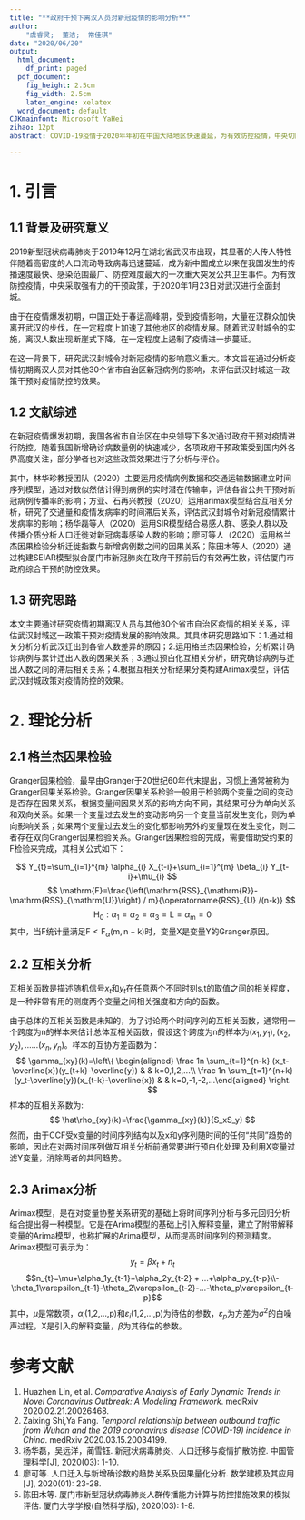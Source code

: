 ```yaml
---
title: "**政府干预下离汉人员对新冠疫情的影响分析**"
author: 
    "虞睿灵;  董洁;  常佳琪"  
date: "2020/06/20"
output:
  html_document:
    df_print: paged
  pdf_document:
    fig_height: 2.5cm
    fig_width: 2.5cm
    latex_engine: xelatex
  word_document: default
CJKmainfont: Microsoft YaHei
zihao: 12pt
abstract: COVID-19疫情于2020年年初在中国大陆地区快速蔓延，为有效防控疫情，中央切断源头，对湖北武汉市进行全面封城。本文通过相关分析、互相关分析分析离汉人员的分布差异和离汉人员对其他省份疫情的影响，通过构建Arimax模型来评估武汉封城令这一政策对疫情防控的效果。结果表明，离汉人员在一定程度上对其他省份的疫情存在影响，武汉封城令这一政策干预确实有效的减少了疫情传播。

---
```


# 1. 引言

## 1.1 背景及研究意义

2019新型冠状病毒肺炎于2019年12月在湖北省武汉市出现，其显著的人传人特性伴随着高密度的人口流动导致病毒迅速蔓延，成为新中国成立以来在我国发生的传播速度最快、感染范围最广、防控难度最大的一次重大突发公共卫生事件。为有效防控疫情，中央采取强有力的干预政策，于2020年1月23日对武汉进行全面封城。  

由于在疫情爆发初期，中国正处于春运高峰期，受到疫情影响，大量在汉群众加快离开武汉的步伐，在一定程度上加速了其他地区的疫情发展。随着武汉封城令的实施，离汉人数出现断崖式下降，在一定程度上遏制了疫情进一步蔓延。  

在这一背景下，研究武汉封城令对新冠疫情的影响意义重大。本文旨在通过分析疫情初期离汉人员对其他30个省市自治区新冠病例的影响，来评估武汉封城这一政策干预对疫情防控的效果。  

## 1.2 文献综述

在新冠疫情爆发初期，我国各省市自治区在中央领导下多次通过政府干预对疫情进行防控。随着我国新增确诊病数量例的快速减少，各项政府干预政策受到国内外各界高度关注，部分学者也对这些政策效果进行了分析与评价。  

其中，林华珍教授团队（2020）主要运用疫情病例数据和交通运输数据建立时间序列模型，通过对数似然估计得到病例的实时潜在传输率，评估各省公共干预对新冠病例传播率的影响；方亚、石再兴教授（2020）运用arimax模型结合互相关分析，研究了交通量和疫情发病率的时间滞后关系，评估武汉封城令对新冠疫情累计发病率的影响；杨华磊等人（2020）运用SIR模型结合易感人群、感染人群以及传播介质分析人口迁徙对新冠病毒感染人数的影响；廖可等人（2020）运用格兰杰因果检验分析迁徙指数与新增病例数之间的因果关系；陈田木等人（2020）通过构建SEIAR模型拟合厦门市新冠肺炎在政府干预前后的有效再生数，评估厦门市政府综合干预的防控效果。  

## 1.3 研究思路

本文主要通过研究疫情初期离汉人员与其他30个省市自治区疫情的相关关系，评估武汉封城这一政策干预对疫情发展的影响效果。其具体研究思路如下：1.通过相关分析分析武汉迁出到各省人数差异的原因；2.运用格兰杰因果检验，分析累计确诊病例与累计迁出人数的因果关系；3.通过预白化互相关分析，研究确诊病例与迁出人数之间的滞后相关关系；4.根据互相关分析结果分类构建Arimax模型，评估武汉封城政策对疫情防控的效果。

# 2. 理论分析

## 2.1 格兰杰因果检验

Granger因果检验，最早由Granger于20世纪60年代末提出，习惯上通常被称为Granger因果关系检验。Granger因果关系检验一般用于检验两个变量之间的变动是否存在因果关系，根据变量间因果关系的影响方向不同，其结果可分为单向关系和双向关系。如果一个变量过去发生的变动影响另一个变量当前发生变化，则为单向影响关系；如果两个变量过去发生的变化都影响另外的变量现在发生变化，则二者存在双向Granger因果检验关系。Granger因果检验的完成，需要借助受约束的F检验来完成，其相关公式如下：

$$
Y_{t}=\sum_{i=1}^{m} \alpha_{i} X_{t-i}+\sum_{i=1}^{m} \beta_{i} Y_{t-i}+\mu_{i}
$$
$$
\mathrm{F}=\frac{\left(\mathrm{RSS}_{\mathrm{R}}-\mathrm{RSS}_{\mathrm{U}}\right) / m}{\operatorname{RSS}_{U} /(n-k)}
$$
$$
\mathrm{H}_{0}: \alpha_{1}=\alpha_{2}=\alpha_{3}=\mathrm{L}=\alpha_{\mathrm{m}}=0
$$
其中，当F统计量满足$\mathrm{F}<\mathrm{F}_{\alpha}(\mathrm{m}, \mathrm{n}-\mathrm{k})$时，变量X是变量Y的Granger原因。

## 2.2 互相关分析

互相关函数是描述随机信号$x_{t}$和$y_{t}$在任意两个不同时刻s,t的取值之间的相关程度，是一种非常有用的测度两个变量之间相关强度和方向的函数。  

由于总体的互相关函数是未知的，为了讨论两个时间序列的互相关函数，通常用一个跨度为n的样本来估计总体互相关函数，假设这个跨度为n的样本为$(x_1,y_1),(x_2,y_2),……(x_n,y_n)$。样本的互协方差函数为：
$$
\gamma_{xy}(k)=\left\{
\begin{aligned}
\frac 1n \sum_{t=1}^{n-k} (x_t-\overline{x})(y_{t+k}-\overline{y})       &      & k=0,1,2,...\\
\frac 1n \sum_{t=1}^{n+k} (y_t-\overline{y})(x_{t-k}-\overline{x})     &      & k=0,-1,-2,...\end{aligned}
\right.
$$
样本的互相关系数为:
$$
\hat\rho_{xy}(k)=\frac{\gamma_{xy}(k)}{S_xS_y}             
$$
然而，由于CCF受x变量的时间序列结构以及x和y序列随时间的任何“共同”趋势的影响，因此在对两时间序列做互相关分析前通常要进行预白化处理,及利用X变量过滤Y变量，消除两者的共同趋势。

## 2.3 Arimax分析

Arimax模型，是在对变量协整关系研究的基础上将时间序列分析与多元回归分析结合提出得一种模型。它是在Arima模型的基础上引入解释变量，建立了附带解释变量的Arima模型，也称扩展的Arima模型，从而提高时间序列的预测精度。Arimax模型可表示为：  
$$y_{t} = \beta x_{t}+n_{t} $$ 
$$n_{t}=\mu+\alpha_1y_{t-1}+\alpha_2y_{t-2} + ...+\alpha_py_{t-p}\\-\theta_1\varepsilon_{t-1}-\theta_2\varepsilon_{t-2}-...-\theta_p\varepsilon_{t-p}$$
其中，$\mu$是常数项，$\alpha_i$(1,2,...,p)和$\varepsilon_i$(1,2,...,p)为待估的参数，$\varepsilon_p$为方差为$\sigma^2$的白噪声过程，X是引入的解释变量，$\beta$为其待估的参数。

# **参考文献**
1. Huazhen Lin, et al. *Comparative Analysis of Early Dynamic Trends in Novel Coronavirus Outbreak: A Modeling Framework*. medRxiv 2020.02.21.20026468.  
2. Zaixing Shi,Ya Fang. *Temporal relationship between outbound traffic from Wuhan and the 2019 coronavirus disease (COVID-19) incidence in China*. medRxiv 2020.03.15.20034199.  
3. 杨华磊，吴远洋，蔺雪钰. 新冠状病毒肺炎、人口迁移与疫情扩散防控. 中国管理科学[J], 2020(03): 1-10.  
4. 廖可等. 人口迁入与新增确诊数的趋势关系及因果量化分析. 数学建模及其应用[J], 2020(01): 23-28.  
5. 陈田木等. 厦门市新型冠状病毒肺炎人群传播能力计算与防控措施效果的模拟评估. 厦门大学学报(自然科学版), 2020(03): 1-8.  